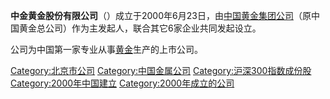 {{Infobox_Company
|company_name_zh =中金黄金股份有限公司
|company_name =中金黄金股份有限公司
|company_logo =
|company_type =[[上市公司|上市公司]]
|company_slogan =中国黄金第一股
|foundation =2000年6月23日
|location =[[中国|中国]][[北京|北京]]
|industry =[[采掘业|采掘业]]
|key_people =董事长：[[孙兆学|孙兆学]]
|homepage =www.zjgold.com}}

'''中金黄金股份有限公司'''（{{sse|600489}}）成立于2000年6月23日，由[[中国黄金集团|中国黄金集团公司]]（原中国黄金总公司）作为主发起人，联合其它6家企业共同发起设立。

公司为中国第一家专业从事[[金|黄金]]生产的上市公司。

{{SSE 50}}
{{CSI-300}}
[[Category:北京市公司|Category:北京市公司]]
[[Category:中国金属公司|Category:中国金属公司]]
[[Category:沪深300指数成份股|Category:沪深300指数成份股]]
[[Category:2000年中国建立|Category:2000年中国建立]]
[[Category:2000年成立的公司|Category:2000年成立的公司]]